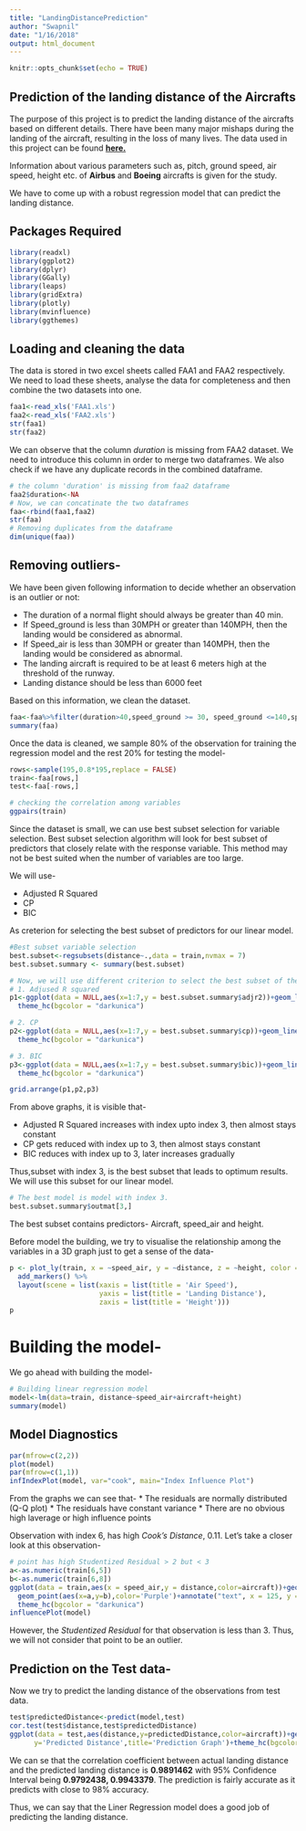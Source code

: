 ```yaml
---
title: "LandingDistancePrediction"
author: "Swapnil"
date: "1/16/2018"
output: html_document
---
```


```r
knitr::opts_chunk$set(echo = TRUE)
```

## Prediction of the landing distance of the Aircrafts

The purpose of this project is to predict the landing distance of the aircrafts based on different details. There have been many major mishaps during the landing of the aircraft, resulting in the loss of many lives. The data used in this project can be found **[here.]()**

Information about various parameters such as, pitch, ground speed, air speed, height etc. of **Airbus** and **Boeing** aircrafts is given for the study.

We have to come up with a robust regression model that can predict the landing distance.

## Packages Required 
```r
library(readxl)
library(ggplot2)
library(dplyr)
library(GGally)
library(leaps)
library(gridExtra)
library(plotly)
library(mvinfluence)
library(ggthemes)
```

## Loading and cleaning the data

The data is stored in two excel sheets called FAA1 and FAA2 respectively. We need to load these sheets, analyse the data for completeness and then combine the two datasets into one.

```r
faa1<-read_xls('FAA1.xls')
faa2<-read_xls('FAA2.xls')
str(faa1)
str(faa2)
```

We can observe that the column *duration* is missing from FAA2 dataset. We need to introduce this column in order to merge two dataframes. We also check if we have any duplicate records in the combined dataframe.
```r
# the column 'duration' is missing from faa2 dataframe
faa2$duration<-NA
# Now, we can concatinate the two dataframes
faa<-rbind(faa1,faa2)
str(faa)
# Removing duplicates from the dataframe
dim(unique(faa))
```
## Removing outliers-
 
 We have been given following information to decide whether an observation is an outlier or not:
 
* The duration of a normal flight should always be greater than 40 min. 
* If Speed_ground is less than 30MPH or greater than 140MPH, then the landing would be considered as abnormal.
* If Speed_air is less than 30MPH or greater than 140MPH, then the landing would be considered as abnormal.
* The landing aircraft is required to be at least 6 meters high at the threshold of the runway. 
* Landing distance should be less than 6000 feet

Based on this information, we clean the dataset.
```r
faa<-faa%>%filter(duration>40,speed_ground >= 30, speed_ground <=140,speed_air >= 30, speed_air <=140,height >=6,distance<6000)
summary(faa)
```

Once the data is cleaned, we sample 80% of the observation for training the regression model and the rest 20% for testing the model-
```r
rows<-sample(195,0.8*195,replace = FALSE)
train<-faa[rows,]
test<-faa[-rows,]

# checking the correlation among variables
ggpairs(train) 
```

Since the dataset is small, we can use best subset selection for variable selection. Best subset selection algorithm will look for best subset of predictors that closely relate with the response variable. This method may not be best suited when the number of variables are too large.

We will use-

* Adjusted R Squared
* CP
* BIC

As creterion for selecting the best subset of predictors for our linear model.

```r
#Best subset variable selection
best.subset<-regsubsets(distance~.,data = train,nvmax = 7)
best.subset.summary <- summary(best.subset)

# Now, we will use different criterion to select the best subset of the predictors for our problem
# 1. Adjused R squared
p1<-ggplot(data = NULL,aes(x=1:7,y = best.subset.summary$adjr2))+geom_line(color='white')+labs(x='Index',y='Adjusted R Squared',title='Adjusted R Squared')+
  theme_hc(bgcolor = "darkunica")

# 2. CP
p2<-ggplot(data = NULL,aes(x=1:7,y = best.subset.summary$cp))+geom_line(color='white')+labs(x='Index',y='CP',title='CP')+
  theme_hc(bgcolor = "darkunica")

# 3. BIC
p3<-ggplot(data = NULL,aes(x=1:7,y = best.subset.summary$bic))+geom_line(color='white')+labs(x='Index',y='BIC',title='BIC')+
  theme_hc(bgcolor = "darkunica")

grid.arrange(p1,p2,p3)
```

From above graphs, it is visible that-

* Adjusted R Squared increases with index upto index 3, then almost stays constant
* CP gets reduced with index up to 3, then almost stays constant
* BIC reduces with index up to 3, later increases gradually

Thus,subset with index 3, is the best subset that leads to optimum results. We will use this subset for our linear model.

```r
# The best model is model with index 3.
best.subset.summary$outmat[3,]
```

The best subset contains predictors- Aircraft, speed_air and height.

Before model the building, we try to visualise the relationship among the variables in a 3D graph just to get a sense of the data-

```r
p <- plot_ly(train, x = ~speed_air, y = ~distance, z = ~height, color = ~aircraft, colors = c('red', 'blue'),alpha=0.5) %>%
  add_markers() %>%
  layout(scene = list(xaxis = list(title = 'Air Speed'),
                      yaxis = list(title = 'Landing Distance'),
                      zaxis = list(title = 'Height')))
p
```

# Building the model-
We go ahead with building the model-

```r
# Building linear regression model
model<-lm(data=train, distance~speed_air+aircraft+height)
summary(model)
```

## Model Diagnostics
```r
par(mfrow=c(2,2))
plot(model)
par(mfrow=c(1,1))
infIndexPlot(model, var="cook", main="Index Influence Plot")
```
From the graphs we can see that-
* The residuals are normally distributed (Q-Q plot)
* The residuals have constant variance
* There are no obvious high laverage or high influence points

Observation with index 6, has high *Cook's Distance*, 0.11. Let's take a closer look at this observation-
```r
# point has high Studentized Residual > 2 but < 3
a<-as.numeric(train[6,5])
b<-as.numeric(train[6,8])
ggplot(data = train,aes(x = speed_air,y = distance,color=aircraft))+geom_point()+geom_smooth(method='lm')+
  geom_point(aes(x=a,y=b),color='Purple')+annotate("text", x = 125, y = 5400, label = "Possible Outlier",col='Purple')+
  theme_hc(bgcolor = "darkunica")
influencePlot(model)
```

However, the *Studentized Residual* for that observation is less than 3. Thus, we will not consider that point to be an outlier.

## Prediction on the Test data-

Now we try to predict the landing distance of the observations from test data. 
```r
test$predictedDistance<-predict(model,test)
cor.test(test$distance,test$predictedDistance)
ggplot(data = test,aes(distance,y=predictedDistance,color=aircraft))+geom_point()+labs(x='Actual Distance',
      y='Predicted Distance',title='Prediction Graph')+theme_hc(bgcolor = "darkunica")
```

We can se that the correlation coefficient between actual landing distance and the predicted landing distance is **0.9891462** with 95% Confidence Interval being **0.9792438, 0.9943379**. The prediction is fairly accurate as it predicts with close to 98% accuracy. 

Thus, we can say that the Liner Regression model does a good job of predicting the landing distance.